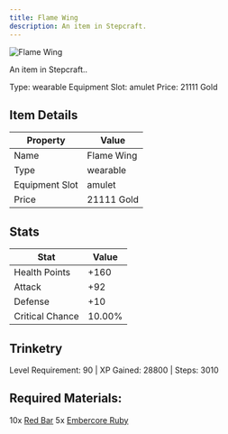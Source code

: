 ```yaml
---
title: Flame Wing
description: An item in Stepcraft.
---
```


<div className="flex items-start gap-6 mb-8">
  <div className="flex-shrink-0">
    <img src="/assets/resources/trinketry/amulets/flame_wing.png" alt="Flame Wing" className="w-24 h-24 border rounded-lg" />
  </div>
  <div className="flex-1">
    <div className="space-y-2">
      <p className="text-lg text-muted-foreground">An item in Stepcraft..</p>
      <div className="flex flex-wrap gap-4 text-sm">
        <span className="px-2 py-1 bg-green-100 dark:bg-green-900 rounded-md">
          Type: wearable
        </span>
        <span className="px-2 py-1 bg-purple-100 dark:bg-purple-900 rounded-md">
          Equipment Slot: amulet
        </span>
        <span className="px-2 py-1 bg-yellow-100 dark:bg-yellow-900 rounded-md">
          Price: 21111 Gold
        </span>
      </div>
    </div>
  </div>
</div>

## Item Details
| Property | Value |
|----------|-------|
| Name | Flame Wing |
| Type | wearable |
| Equipment Slot | amulet |
| Price | 21111 Gold |

## Stats
| Stat | Value |
|------|-------|
| Health Points | +160 |
| Attack | +92 |
| Defense | +10 |
| Critical Chance | 10.00% |

## Trinketry
Level Requirement: 90 | XP Gained: 28800 | Steps: 3010

## Required Materials:
10x [Red Bar](/docs/resources/individual/red_bar)
5x [Embercore Ruby](/docs/resources/individual/embercore_ruby)

